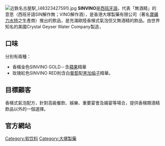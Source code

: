 {{Translating|||time=2017-08-24T15:20:49+00:00}}

[[File:近鉄名古屋駅_(48323427591).jpg|thumb]]
'''SINVINO'''是[[西班牙語|西班牙語]]，代表「無酒精」的意思（西班牙語SIN解作無；VINO解作酒），是香港大塚製藥有限公司（著名[[寶礦力水特|寶礦力水特]]之生產商）推出的飲品，是充滿歐陸香檳式氣泡但又無酒精的飲品。由世界知名的美國Crystal Geyser Water Company製造，

== 口味 ==
分別有兩種：
*香檳金色SINVINO GOLD－含[[蘋果|蘋果]]精華
*玫瑰紅色SINVINO RED則含白[[葡萄|葡萄]]配[[黑加倫子|黑加倫子]]精華。

== 目標顧客 ==
香檳式氣泡配方，針對高級餐飲、娛樂、重要宴會及婚宴等場合，提供香檳類酒精飲品以外的一個選擇。

== 官方網站 ==

[[Category:软饮料|Category:软饮料]]
[[Category:大塚製藥|Category:大塚製藥]]